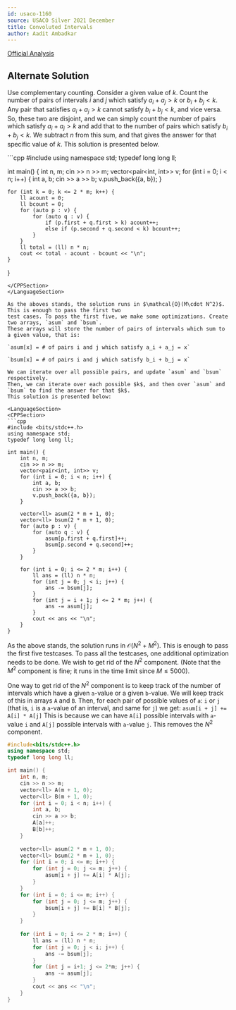 ```yaml
---
id: usaco-1160
source: USACO Silver 2021 December
title: Convoluted Intervals
author: Aadit Ambadkar
---
```


[Official Analysis](http://usaco.org/current/data/sol_prob3_silver_dec21.html)

## Alternate Solution
Use complementary counting. Consider a given value of $k$. 
Count the number of pairs of intervals $i$ and $j$ which satisfy $a_i + a_j > k$ or $b_i + b_j < k$. Any pair that satisfies $a_i + a_j > k$ cannot satisfy $b_i + b_j < k$, and vice versa. So, these two are 
disjoint, and we can simply count the number of pairs which satisfy $a_i + a_j > k$ and add that to the 
number of pairs which satisfy $b_i + b_j < k$. We subtract $n$ from this sum, and that gives the answer for
that specific value of $k$. This solution is presented below.

<LanguageSection>
<CPPSection>
```cpp
#include <bits/stdc++.h>
using namespace std;
typedef long long ll;

int main() {
	int n, m;
	cin >> n >> m;
	vector<pair<int, int>> v;
	for (int i = 0; i < n; i++) {
		int a, b; cin >> a >> b;
		v.push_back({a, b});
	}
	
	for (int k = 0; k <= 2 * m; k++) {
		ll acount = 0;
		ll bcount = 0;
		for (auto p : v) {
			for (auto q : v) {
				if (p.first + q.first > k) acount++;
				else if (p.second + q.second < k) bcount++;
			}
		}
		ll total = (ll) n * n;
		cout << total - acount - bcount << "\n";
	}
}
```
</CPPSection>
</LanguageSection>

As the aboves stands, the solution runs in $\mathcal{O}(M\cdot N^2)$. This is enough to pass the first two
test cases. To pass the first five, we make some optimizations. Create two arrays, `asum` and `bsum`.
These arrays will store the number of pairs of intervals which sum to a given value, that is:

`asum[x] = # of pairs i and j which satisfy a_i + a_j = x`

`bsum[x] = # of pairs i and j which satisfy b_i + b_j = x`

We can iterate over all possible pairs, and update `asum` and `bsum` respectively.
Then, we can iterate over each possible $k$, and then over `asum` and `bsum` to find the answer for that $k$.
This solution is presented below:

<LanguageSection>
<CPPSection>
```cpp
#include <bits/stdc++.h>
using namespace std;
typedef long long ll;

int main() {
	int n, m;
	cin >> n >> m;
	vector<pair<int, int>> v;
	for (int i = 0; i < n; i++) {
		int a, b;
		cin >> a >> b;
		v.push_back({a, b});
	}
	
	vector<ll> asum(2 * m + 1, 0);
	vector<ll> bsum(2 * m + 1, 0);
	for (auto p : v) {
		for (auto q : v) {
			asum[p.first + q.first]++;
			bsum[p.second + q.second]++;
		}
	}
	
	for (int i = 0; i <= 2 * m; i++) {
		ll ans = (ll) n * n;
		for (int j = 0; j < i; j++) {
			ans -= bsum[j];
		}
		for (int j = i + 1; j <= 2 * m; j++) {
			ans -= asum[j];
		}
		cout << ans << "\n";
	}
}
```
</CPPSection>
</LanguageSection>
	
As the above stands, the solution runs in $\mathcal{O}(N^2 + M^2)$. This is enough to pass the first five testcases.
To pass all the testcases, one additional optimization needs to be done. We wish to get rid of the $N^2$ component.
(Note that the $M^2$ component is fine; it runs in the time limit since $M \le 5000$).
	
One way to get rid of the $N^2$ component is to keep track of the number of intervals which have a given `a`-value or
a given `b`-value. We will keep track of this in arrays `A` and `B`. Then, for each pair of possible values of `a`: `i` or `j` 
(that is, `i` is a `a`-value of an interval, and same for `j`) we get:
`asum[i + j] += A[i] * A[j]`
This is because we can have `A[i]` possible intervals with `a`-value `i` and `A[j]` possible intervals with `a`-value `j`.
This removes the $N^2$ component.
<LanguageSection>
<CPPSection>
```cpp
#include<bits/stdc++.h>
using namespace std;
typedef long long ll;

int main() {
	int n, m;
	cin >> n >> m;
	vector<ll> A(m + 1, 0);
	vector<ll> B(m + 1, 0);
	for (int i = 0; i < n; i++) {
		int a, b;
		cin >> a >> b;
		A[a]++;
		B[b]++;
	}
	
	vector<ll> asum(2 * m + 1, 0);
	vector<ll> bsum(2 * m + 1, 0);
	for (int i = 0; i <= m; i++) {
		for (int j = 0; j <= m; j++) {
			asum[i + j] += A[i] * A[j];
		}
	}
	for (int i = 0; i <= m; i++) {
		for (int j = 0; j <= m; j++) {
			bsum[i + j] += B[i] * B[j];
		}
	}
	
	for (int i = 0; i <= 2 * m; i++) {
		ll ans = (ll) n * n;
		for (int j = 0; j < i; j++) {
			ans -= bsum[j];
		}
		for (int j = i+1; j <= 2*m; j++) {
			ans -= asum[j];
		}
		cout << ans << "\n";
	}
}
```
</CPPSection>
</LanguageSection>	
